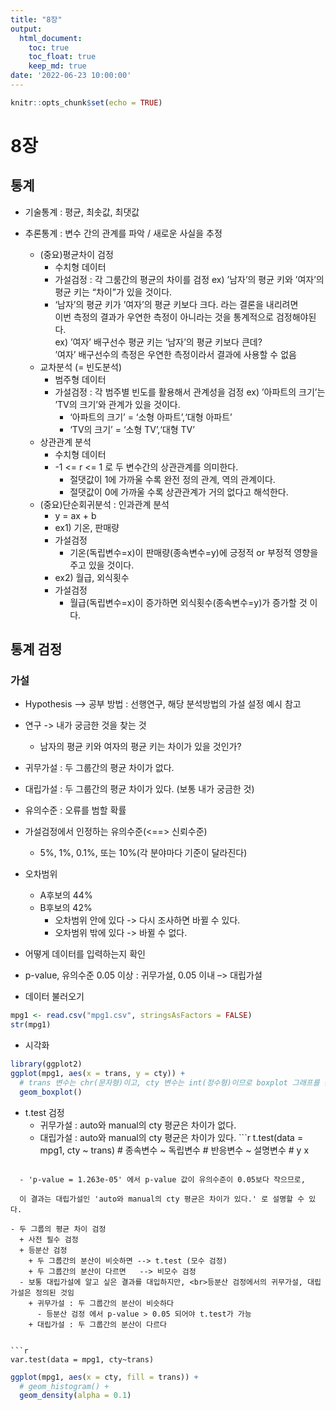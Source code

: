 ```yaml
---
title: "8장"
output:
  html_document:
    toc: true
    toc_float: true
    keep_md: true
date: '2022-06-23 10:00:00'
---
```


```r
knitr::opts_chunk$set(echo = TRUE)
```

  
  
# 8장  
  
  
## 통계
- 기술통계 : 평균, 최솟값, 최댓값
- 추론통계 : 변수 간의 관계를 파악 / 새로운 사실을 추정  

  + (중요)평균차이 검정
    - 수치형 데이터
    - 가설검정 : 각 그룸간의 평균의 차이를 검정
    ex) '남자'의 평균 키와 '여자'의 평균 키는 "차이"가 있을 것이다.
    - '남자'의 평균 키가 '여자'의 평균 키보다 크다. 라는 결론을 내리려면  
    이번 측정의 결과가 우연한 측정이 아니라는 것을 통계적으로 검정해야된다.  
    ex) '여자' 배구선수 평균 키는 '남자'의 평균 키보다 큰데?  
    '여자' 배구선수의 측정은 우연한 측정이라서 결과에 사용할 수 없음
  
  
  
  + 교차분석 (= 빈도분석)
    - 범주형 데이터
    - 가설검정 : 각 범주별 빈도를 활용해서 관계성을 검정
    ex) '아파트의 크기'는 'TV의 크기'와 관계가 있을 것이다.
      + '아파트의 크기' = '소형 아파트','대형 아파트'
      + 'TV의 크기' = '소형 TV','대형 TV'
  
  + 상관관계 분석
    - 수치형 데이터
    - -1 <= r <= 1 로 두 변수간의 상관관계를 의미한다.
      + 절댓값이 1에 가까울 수록 완전 정의 관계, 역의 관계이다.
      + 절댓값이 0에 가까울 수록 상관관계가 거의 없다고 해석한다.
  
  
  + (중요)단순회귀분석 : 인과관계 분석
    - y = ax + b
    - ex1) 기온, 판매량
    - 가설검정
      + 기온(독립변수=x)이 판매량(종속변수=y)에 긍정적 or 부정적 영향을 주고 있을 것이다.  
      
    - ex2) 월급, 외식횟수
    - 가설검정
      + 월급(독립변수=x)이 증가하면 외식횟수(종속변수=y)가 증가할 것 이다.  

## 통계 검정
### 가설
- Hypothesis
---> 공부 방법 : 선행연구, 해당 분석방법의 가설 설정 예시 참고

- 연구 -> 내가 궁금한 것을 찾는 것
  + 남자의 평균 키와 여자의 평균 키는 차이가 있을 것인가?
- 귀무가설 : 두 그룹간의 평균 차이가 없다.
- 대립가설 : 두 그룹간의 평균 차이가 있다. (보통 내가 궁금한 것)  
- 유의수준 : 오류를 범할 확률
- 가설검정에서 인정하는 유의수준(<==> 신뢰수준)
  + 5%, 1%, 0.1%, 또는 10%(각 분야마다 기준이 달라진다)


- 오차범위
  + A후보의 44%
  + B후보의 42%
    - 오차범위 안에 있다 -> 다시 조사하면 바뀔 수 있다.
    - 오차범위 밖에 있다 -> 바뀔 수 없다.
  
  
- 어떻게 데이터를 입력하는지 확인
- p-value, 유의수준 0.05 이상 : 귀무가설, 0.05 이내 --> 대립가설
  
  
- 데이터 불러오기
```r
mpg1 <- read.csv("mpg1.csv", stringsAsFactors = FALSE)
str(mpg1)
```

- 시각화
```r
library(ggplot2)
ggplot(mpg1, aes(x = trans, y = cty)) +
  # trans 변수는 chr(문자형)이고, cty 변수는 int(정수형)이므로 boxplot 그래프를 쓴다.
  geom_boxplot()
```

- t.test 검정
  + 귀무가설 : auto와 manual의 cty 평균은 차이가 없다.
  + 대립가설 : auto와 manual의 cty 평균은 차이가 있다.
```r
t.test(data = mpg1, cty ~ trans)
            # 종속변수 ~ 독립변수
            # 반응변수 ~ 설명변수
            #     y          x

```
  
  - 'p-value = 1.263e-05' 에서 p-value 값이 유의수준이 0.05보다 작으므로,  
  
  이 결과는 대립가설인 'auto와 manual의 cty 평균은 차이가 있다.' 로 설명할 수 있다.
  
- 두 그룹의 평균 차이 검정
  + 사전 필수 검정
  + 등분산 검정
    + 두 그룹간의 분산이 비슷하면 --> t.test (모수 검정)
    + 두 그룹간의 분산이 다르면   --> 비모수 검정
  - 보통 대립가설에 알고 싶은 결과를 대입하지만, <br>등분산 검정에서의 귀무가설, 대립가설은 정의된 것임
    + 귀무가설 : 두 그룹간의 분산이 비슷하다
      - 등분산 검정 에서 p-value > 0.05 되어야 t.test가 가능
    + 대립가설 : 두 그룹간의 분산이 다르다
    
  
```r
var.test(data = mpg1, cty~trans)
```

```r
ggplot(mpg1, aes(x = cty, fill = trans)) +
  # geom_histogram() +
  geom_density(alpha = 0.1)
```
